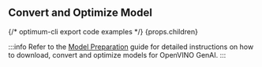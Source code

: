 ## Convert and Optimize Model

{/* optimum-cli export code examples */}
{props.children}

:::info
Refer to the [Model Preparation](/docs/category/model-preparation) guide for detailed instructions on how to download, convert and optimize models for OpenVINO GenAI.
:::
